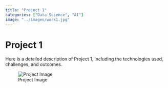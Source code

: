 ```yaml
---
title: "Project 1"
categories: ["Data Science", "AI"]
image: "../images/work1.jpg"
---
```


# Project 1

Here is a detailed description of Project 1, including the technologies used, challenges, and outcomes.

![Project Image](../images/work1.jpg)
